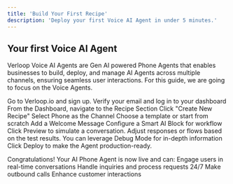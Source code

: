 ```yaml
---
title: 'Build Your First Recipe'
description: 'Deploy your first Voice AI Agent in under 5 minutes.'
---
```


## Your first Voice AI Agent

Verloop Voice AI Agents are Gen AI powered Phone Agents that enables businesses to build, deploy, and manage AI Agents across multiple channels, ensuring seamless user interactions. For this guide, we are going to focus on the Voice Agents.

<Steps>
  <Step title="Login to Verloop">
    Go to Verloop.io and sign up.
    Verify your email and log in to your dashboard
  </Step>
  <Step title="Your First Voice AI Agent">
  From the Dashboard, navigate to the Recipe Section
  Click "Create New Recipe" 
  Select Phone as the Channel
  Choose a template or start from scratch
  </Step>
  <Step title="Design your Agent">
    Add a Welcome Message
    Configure a Smart AI Block for workflow
  </Step>
  <Step title="Test your Agent">
    Click Preview to simulate a conversation.
    Adjust responses or flows based on the test results.
    You can leverage Debug Mode for in-depth information
  </Step>
  <Step title="Deploy">
    Click Deploy to make the Agent production-ready.
  </Step>
</Steps>

Congratulations! Your AI Phone Agent is now live and can:
Engage users in real-time conversations
Handle inquiries and process requests 24/7
Make outbound calls
Enhance customer interactions